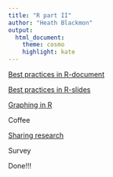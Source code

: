 ```yaml
---
title: "R part II"
author: "Heath Blackmon"
output: 
  html_document:
    theme: cosmo
    highlight: kate
---
```


[Best practices in R-document](http://coleoguy.github.io/SWC/lesson-5.html)

[Best practices in R-slides](http://coleoguy.github.io/SWC/lesson-5-slides.html)


[Graphing in R](http://coleoguy.github.io/SWC/lesson-6.html)

Coffee

[Sharing research](http://coleoguy.github.io/SWC/lesson-7.html)

Survey

Done!!!